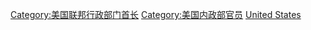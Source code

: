 {{Commonscat|Secretaries of the Interior of the United States}}

[[Category:美国联邦行政部门首长|Category:美国联邦行政部门首长]]
[[Category:美国内政部官员|Category:美国内政部官员]]
[[Category:各国内政部长|United States]]